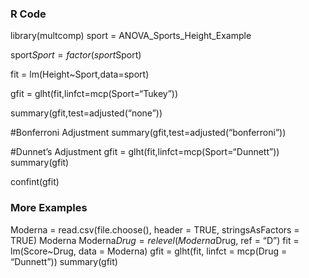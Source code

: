 ### R Code
library(multcomp)
sport = ANOVA_Sports_Height_Example

sport$Sport = factor(sport$Sport)

fit = lm(Height~Sport,data=sport)

gfit = glht(fit,linfct=mcp(Sport="Tukey"))

summary(gfit,test=adjusted("none"))

#Bonferroni Adjustment
summary(gfit,test=adjusted("bonferroni"))

#Dunnet's Adjustment
gfit = glht(fit,linfct=mcp(Sport="Dunnett"))
summary(gfit)

confint(gfit)

### More Examples
Moderna = read.csv(file.choose(), header = TRUE, stringsAsFactors = TRUE)
Moderna
Moderna$Drug = relevel(Moderna$Drug, ref = "D")
fit = lm(Score~Drug, data = Moderna)
gfit = glht(fit, linfct = mcp(Drug = "Dunnett"))
summary(gfit)

